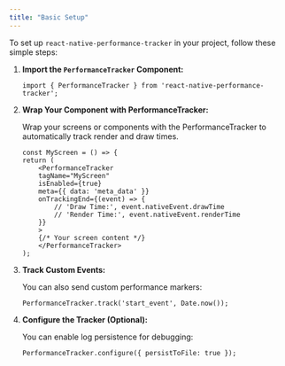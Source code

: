 ```yaml
---
title: "Basic Setup"
---
```


To set up `react-native-performance-tracker` in your project, follow these simple steps:

1. **Import the `PerformanceTracker` Component:**

   ```tsx
   import { PerformanceTracker } from 'react-native-performance-tracker';
   ```
2. **Wrap Your Component with PerformanceTracker:**

   Wrap your screens or components with the PerformanceTracker to automatically track render and draw times.

    ```tsx
    const MyScreen = () => {
    return (
        <PerformanceTracker
        tagName="MyScreen"
        isEnabled={true}
        meta={{ data: 'meta_data' }}
        onTrackingEnd={(event) => {
            // 'Draw Time:', event.nativeEvent.drawTime
            // 'Render Time:', event.nativeEvent.renderTime
        }}
        >
        {/* Your screen content */}
        </PerformanceTracker>
    );
    ```

3. **Track Custom Events:**

   You can also send custom performance markers:

    ```tsx
    PerformanceTracker.track('start_event', Date.now());
    ```

4. **Configure the Tracker (Optional):**

    You can enable log persistence for debugging:

    ```tsx
    PerformanceTracker.configure({ persistToFile: true });
    ```
